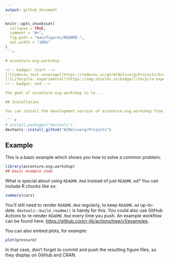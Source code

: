 ```yaml
---
output: github_document
---
```


<!-- README.md is generated from README.Rmd. Please edit that file -->

```r
knitr::opts_chunk$set(
  collapse = TRUE,
  comment = "#>",
  fig.path = "man/figures/README-",
  out.width = "100%"
)
```=

# accenture.esg.workshop

<!-- badges: start -->
[![Codecov test coverage](https://codecov.io/gh/ACNoliverg/Projects/branch/main/graph/badge.svg)](https://app.codecov.io/gh/ACNoliverg/Projects?branch=main)
[![Lifecycle: experimental](https://img.shields.io/badge/lifecycle-experimental-orange.svg)](https://lifecycle.r-lib.org/articles/stages.html#experimental)
<!-- badges: end -->

The goal of accenture.esg.workshop is to ...

## Installation

You can install the development version of accenture.esg.workshop from [GitHub](https://github.com/) with:

``` r
# install.packages("devtools")
devtools::install_github("ACNoliverg/Projects")
```

## Example

This is a basic example which shows you how to solve a common problem:

```r
library(accenture.esg.workshop)
## basic example code
```

What is special about using `README.Rmd` instead of just `README.md`? You can include R chunks like so:

```r
summary(cars)
```

You'll still need to render `README.Rmd` regularly, to keep `README.md` up-to-date. `devtools::build_readme()` is handy for this. You could also use GitHub Actions to re-render `README.Rmd` every time you push. An example workflow can be found here: <https://github.com/r-lib/actions/tree/v1/examples>.

You can also embed plots, for example:

```r
plot(pressure)
```

In that case, don't forget to commit and push the resulting figure files, so they display on GitHub and CRAN.
